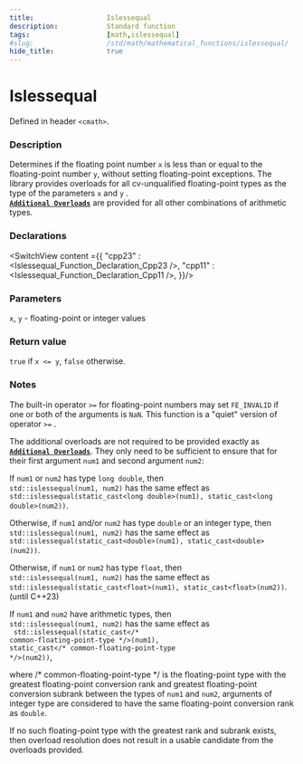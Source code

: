 ```yaml
---
title:                  Islessequal
description:            Standard function
tags:                   [math,islessequal]
#slug:                  /std/math/mathematical_functions/islessequal/
hide_title:             true
---
```




# Islessequal

Defined in header `<cmath>`.

### Description

Determines if the floating point number `x` is less than or equal to the floating-point number `y`, without setting floating-point exceptions. 
The library provides overloads for all cv-unqualified floating-point types as the type of the parameters `x` and `y` <Since v='cpp23'></Since>. <br/>
<a href='#declarations'><code><b>Additional Overloads</b></code></a> are provided for all other combinations of arithmetic types.

### Declarations

<SwitchView content ={{
    "cpp23" : <Islessequal_Function_Declaration_Cpp23 />,
    "cpp11" : <Islessequal_Function_Declaration_Cpp11 />,
}}/>


### Parameters
 
`x`, `y` - floating-point or integer values

### Return value

`true` if `x <= y`, `false` otherwise.

### Notes

The built-in operator `>=` for floating-point numbers may set `FE_INVALID` if one or both of the arguments is `NaN`. This function is a "quiet" version of operator `>=` .

The additional overloads are not required to be provided exactly as <a href='#declarations'><code><b>Additional Overloads</b></code></a>. 
They only need to be sufficient to ensure that for their first argument `num1` and second argument `num2`:

If `num1` or `num2` has type `long double`, then <br/>
`std::islessequal(num1, num2)` has the same effect as  <br/>
`std::islessequal(static_cast<long double>(num1), static_cast<long double>(num2))`.

Otherwise, if `num1` and/or `num2` has type `double` or an integer type, then  <br/>
`std::islessequal(num1, num2)` has the same effect as  <br/>
`std::islessequal(static_cast<double>(num1), static_cast<double>(num2))`.

Otherwise, if `num1` or `num2` has type `float`, then  <br/>
`std::islessequal(num1, num2)` has the same effect as  <br/>
`std::islessequal(static_cast<float>(num1), static_cast<float>(num2))`.
(until C++23)

If `num1` and `num2` have arithmetic types, then  <br/>
`std::islessequal(num1, num2)` has the same effect as  <br/> <code> std::islessequal(static_cast&lt;<span class='col-d'>/\* common-floating-point-type \*/</span>&gt;(num1), static_cast&lt;<span class='col-d'>/\* common-floating-point-type \*/</span>&gt;(num2))</code>, 
               
where <span class='col-d'>/\* common-floating-point-type \*/</span> is the floating-point type with the greatest floating-point conversion rank and greatest floating-point 
conversion subrank between the types of `num1` and `num2`, arguments of integer type are considered to have the same floating-point conversion rank as `double`.

If no such floating-point type with the greatest rank and subrank exists, then overload resolution does not result in a usable candidate from the overloads provided.

